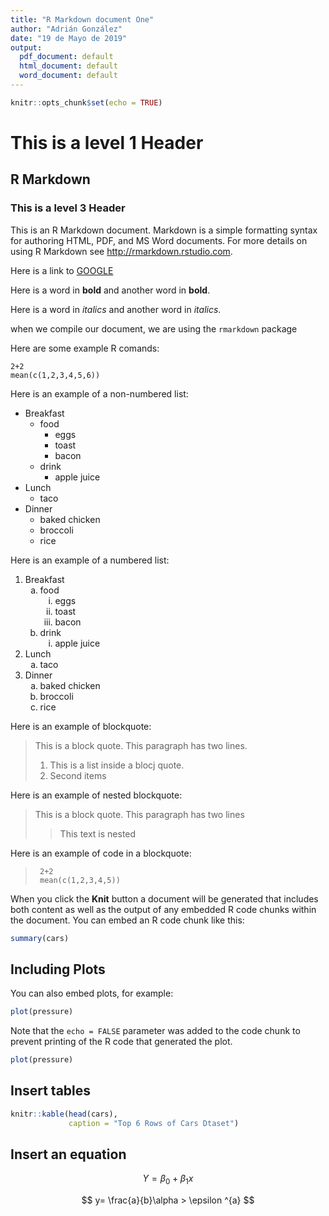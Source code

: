 ```yaml
---
title: "R Markdown document One"
author: "Adrián González"
date: "19 de Mayo de 2019"
output:
  pdf_document: default
  html_document: default
  word_document: default
---
```


```r
knitr::opts_chunk$set(echo = TRUE)
```

# This is a level 1 Header

## R Markdown

### This is a level 3 Header

This is an R Markdown document. Markdown is a simple formatting syntax for authoring HTML, PDF, and MS Word documents. For more details on using R Markdown see <http://rmarkdown.rstudio.com>.

Here is a link to [GOOGLE](http://google.com)

Here is a word in **bold** and another word in __bold__. 

Here is a word in *italics* and another word in _italics_.

when we compile our document, we are using the `rmarkdown` package

Here are some example R comands:

```
2+2
mean(c(1,2,3,4,5,6))
```

Here is an example of a non-numbered list:

* Breakfast
    - food
         + eggs
         + toast
         + bacon
     - drink
         + apple juice
* Lunch
    - taco
* Dinner
    - baked chicken
    - broccoli
    - rice
    
Here is an example of a numbered list:

1. Breakfast
    a. food
        i. eggs
        ii. toast
        iii. bacon
    b. drink
        i. apple juice
2. Lunch
    a. taco
3. Dinner
    a. baked chicken
    b. broccoli
    c. rice
    
Here is an example of blockquote:

>This is a block quote. This
>paragraph has two lines.
>
>1. This is a list inside a blocj quote.
>2. Second items

Here is an example of nested blockquote:

>This is a block quote. This
>paragraph has two lines
>
> > This text is nested

Here is an example of code in a blockquote:

>      2+2
>      mean(c(1,2,3,4,5))

When you click the **Knit** button a document will be generated that includes both content as well as the output of any embedded R code chunks within the document. You can embed an R code chunk like this:

```r
summary(cars)
```

## Including Plots

You can also embed plots, for example:

```r
plot(pressure)
```

Note that the `echo = FALSE` parameter was added to the code chunk to prevent printing of the R code that generated the plot.

```r
plot(pressure)
```


## Insert tables

```r
knitr::kable(head(cars),
             caption = "Top 6 Rows of Cars Dtaset")
```

## Insert an equation

$$  Y= \beta_0 + \beta_1x $$

$$ y= \frac{a}{b}\alpha > \epsilon ^{a} $$
